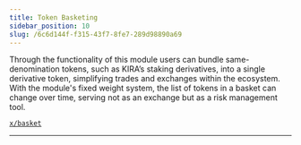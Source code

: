 ```yaml
---
title: Token Basketing
sidebar_position: 10
slug: /6c6d144f-f315-43f7-8fe7-289d98890a69
---
```





Through the functionality of this module users can bundle same-denomination tokens, such as KIRA’s staking derivatives, into a single derivative token, simplifying trades and exchanges within the ecosystem. With the module's fixed weight system, the list of tokens in a basket can change over time, serving not as an exchange but as a risk management tool.


[`x/basket`](https://github.com/KiraCore/sekai/tree/master/x/basket)


---

